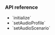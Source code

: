 
<PlatformWrapper platform="electron">

### API reference

- <Link to="{{global.API_REF_ELECTRON_ROOT}}/class_irtcengine.html#api_irtcengine_initialize">`initialize`</Link>
- <Link to="{{global.API_REF_ELECTRON_ROOT}}/class_irtcengine.html#api_irtcengine_setaudioprofile">`setAudioProfile`</Link>
- <Link to="{{global.API_REF_ELECTRON_ROOT}}/class_irtcengine.html#api_irtcengine_setaudioscenario">`setAudioScenario`</Link>

</PlatformWrapper>